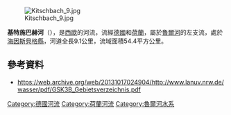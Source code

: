{{Refimprove|time=2020-07-16T03:19:02+00:00}}
[[Image:Kitschbach_9.jpg|right]]

{{Coord|51|7|27|N|6|4|48|E|display=title}}

'''基特施巴赫河'''（{{lang-de|Kitschbach}}），是[[西歐|西歐]]的河流，流經[[德國|德國]]和[[荷蘭|荷蘭]]，屬於[[魯爾河|魯爾河]]的左支流，處於[[海因斯貝格縣|海因斯貝格縣]]，河道全長9.1公里，流域面積54.4平方公里。

==參考資料==
* https://web.archive.org/web/20131017024904/http://www.lanuv.nrw.de/wasser/pdf/GSK3B_Gebietsverzeichnis.pdf

{{Germany-geo-stub}}
{{Netherlands-geo-stub}}
[[Category:德國河流|Category:德國河流]]
[[Category:荷蘭河流|Category:荷蘭河流]]
[[Category:魯爾河水系|Category:魯爾河水系]]